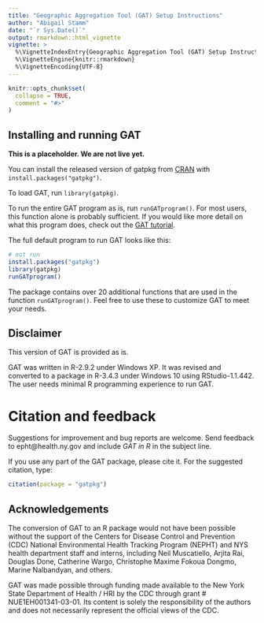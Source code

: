 ```yaml
---
title: "Geographic Aggregation Tool (GAT) Setup Instructions"
author: "Abigail Stamm"
date: "`r Sys.Date()`"
output: rmarkdown::html_vignette
vignette: >
  %\VignetteIndexEntry{Geographic Aggregation Tool (GAT) Setup Instructions}
  %\VignetteEngine{knitr::rmarkdown}
  %\VignetteEncoding{UTF-8}
---
```


```r
knitr::opts_chunk$set(
  collapse = TRUE,
  comment = "#>"
)
```

## Installing and running GAT

**This is a placeholder. We are not live yet.**

You can install the released version of gatpkg from [CRAN](https://CRAN.R-project.org) with `install.packages("gatpkg")`. 

To load GAT, run `library(gatpkg)`.

To run the entire GAT program as is, run `runGATprogram()`. For most users, this function alone is probably sufficient. If you would like more detail on what this program does, check out the [GAT tutorial](gat_tutorial.html).

The full default program to run GAT looks like this:

```r
# not run
install.packages("gatpkg")
library(gatpkg)
runGATprogram()
```

The package contains over 20 additional functions that are used in the function `runGATprogram()`. Feel free to use these to customize GAT to meet your needs. 

## Disclaimer

This version of GAT is provided as is. 

GAT was written in R-2.9.2 under Windows XP. It was revised and converted to a package in R-3.4.3 under Windows 10 using RStudio-1.1.442. The user needs minimal R programming experience to run GAT. 

# Citation and feedback

Suggestions for improvement and bug reports are welcome. Send feedback to epht@health.ny.gov and include *GAT in R* in the subject line.

If you use any part of the GAT package, please cite it. For the suggested citation, type:

```r
citation(package = "gatpkg")
```

## Acknowledgements

The conversion of GAT to an R package would not have been possible without the support of the Centers for Disease Control and Prevention (CDC) National Environmental Health Tracking Program (NEPHT) and NYS health department staff and interns, including Neil Muscatiello, Arjita Rai, Douglas Done, Catherine Wargo, Christophe Maxime Fokoua Dongmo, Marine Nalbandyan, and others.

GAT was made possible through funding made available to the New York State Department of Health / HRI by the CDC through grant # NUE1EH001341-03-01. Its content is solely the responsibility of the authors and does not necessarily represent the official views of the CDC.




